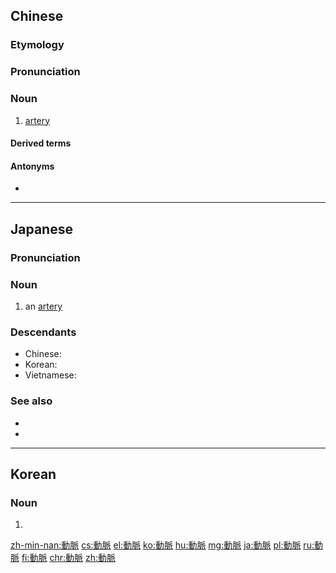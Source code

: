 {{also|动脉}}
==Chinese==
{{zh-forms|s=动脉}}
{{wikipedia|lang=zh}}
{{wikipedia|lang=yue}}

===Etymology===
{{wasei kango||どうみゃく|artery||one of the twenty-eight pulses in TCM}}

===Pronunciation===
{{zh-pron
|m=dòngmài
|c=dung6 mak6
|mn=qz:tǒng-be̍h/tw,xm:tōng-me̍h/zz:tōng-me̍eh
|cat=n
}}

===Noun===
{{zh-noun}}

# {{lb|zh|anatomy}} [[artery]]

====Derived terms====
{{zh-der|動脈瘤|動脈硬化|動脈粥樣硬化}}

====Antonyms====
* {{zh-l|靜脈}}

{{zh-cat|Advanced}}

----

==Japanese==
{{wikipedia|lang=ja}}
{{ja-kanjitab|どう|yomi=o|みゃく}}

===Pronunciation===
{{ja-pron|どうみゃく|acc=h|acc2=a|y=o}}

===Noun===
{{ja-noun|どうみゃく}}

# {{lb|ja|anatomy|sort=とうみゃく'}} an [[artery]]

===Descendants===
* Chinese: {{zh-l|動脈}}
* Korean: {{ko-l|동맥}}
* Vietnamese: {{vi-l|động mạch}}

===See also===
* {{ja-r|静%脈|じょう%みゃく|[[vein]]}}
* {{ja-r|毛%細%血%管|もう%さい% けっ%かん}}

----

==Korean==
{{ko-hanjatab}}

===Noun===
{{ko-noun|hangeul=동맥|mr=tongmaek|y=tōngmayk}}

# {{hanja form of|동맥|[[artery]]}}

[[zh-min-nan:動脈]]
[[cs:動脈]]
[[el:動脈]]
[[ko:動脈]]
[[hu:動脈]]
[[mg:動脈]]
[[ja:動脈]]
[[pl:動脈]]
[[ru:動脈]]
[[fi:動脈]]
[[chr:動脈]]
[[zh:動脈]]